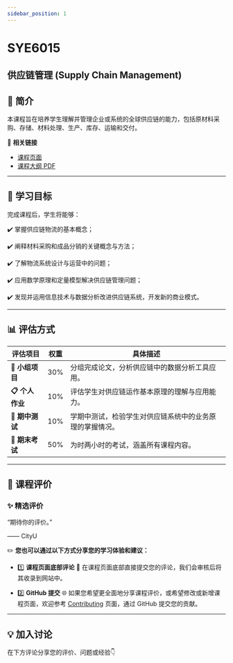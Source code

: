 ```yaml
---
sidebar_position: 1
---
```


# SYE6015
## 供应链管理 (Supply Chain Management)

## **📘 简介**
本课程旨在培养学生理解并管理企业或系统的全球供应链的能力，包括原材料采购、存储、材料处理、生产、库存、运输和交付。

🔗 **相关链接**
- [课程页面](https://www.cityu.edu.hk/catalogue/pg/202425/course/SYE6015.htm)
- [课程大纲 PDF](https://www.cityu.edu.hk/catalogue/pg/202425/course/SYE6015.pdf)

---

## **🎯 学习目标**

完成课程后，学生将能够：

✔️ 掌握供应链物流的基本概念；

✔️ 阐释材料采购和成品分销的关键概念与方法；

✔️ 了解物流系统设计与运营中的问题；

✔️ 应用数学原理和定量模型解决供应链管理问题；

✔️ 发现并运用信息技术与数据分析改进供应链系统，开发新的商业模式。

---

## **📊 评估方式**

| **评估项目**           | **权重** | **具体描述**                                                                                       |
|-----------------------|---------|---------------------------------------------------------------------------------------------------|
| **📂 小组项目**         | 30%      | 分组完成论文，分析供应链中的数据分析工具应用。                                                        |
| **📋 个人作业**         | 10%      | 评估学生对供应链运作基本原理的理解与应用能力。                                                        |
| **📝 期中测试**         | 10%      | 学期中测试，检验学生对供应链系统中的业务原理的掌握情况。                                                |
| **📝 期末考试**         | 50%      | 为时两小时的考试，涵盖所有课程内容。                                                                |

---

## **💬 课程评价**

### ✨ **精选评价**
<div className={commentStyles.commentBox}>
    <p className={commentStyles.commentText}>
        “期待你的评价。”
    </p>
    <p className={commentStyles.commentAuthor}>—— CityU</p>
</div>

✏️ **您也可以通过以下方式分享您的学习体验和建议：**

- 1️⃣ **课程页面底部评论**
💬 在课程页面底部直接提交您的评论，我们会审核后将其收录到网站中。

- 2️⃣ **GitHub 提交**
🌐 如果您希望更全面地分享课程评价，或希望修改或新增课程页面，欢迎参考 [Contributing](/contributing) 页面，通过 GitHub 提交您的贡献。

---

## **💡 加入讨论**

在下方评论分享您的评价、问题或经验👇
<Utterances />